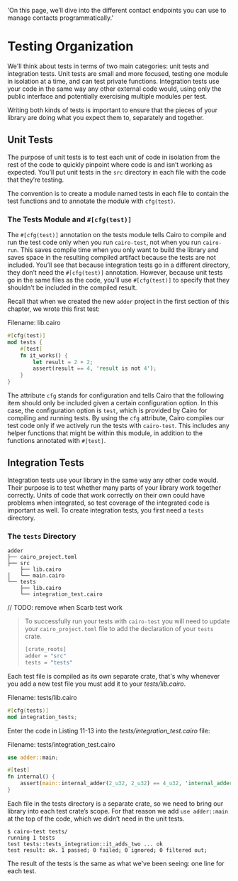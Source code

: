   'On this page, we’ll dive into the different contact endpoints you can use to manage contacts programmatically.'
  
# Testing Organization

We'll think about tests in terms of two main categories: unit tests and integration tests. Unit tests are small and more focused, testing one module in isolation at a time, and can test private functions. Integration tests use your code in the same way any other external code would, using only the public interface and potentially exercising multiple modules per test.

Writing both kinds of tests is important to ensure that the pieces of your library are doing what you expect them to, separately and together.

## Unit Tests

The purpose of unit tests is to test each unit of code in isolation from the rest of the code to quickly pinpoint where code is and isn’t working as expected. You’ll put unit tests in the `src` directory in each file with the code that they’re testing.

The convention is to create a module named tests in each file to contain the test functions and to annotate the module with `cfg(test)`.

### The Tests Module and `#[cfg(test)]`

The `#[cfg(test)]` annotation on the tests module tells Cairo to compile and run the test code only when you run `cairo-test`, not when you run `cairo-run`. This saves compile time when you only want to build the library and saves space in the resulting compiled artifact because the tests are not included. You’ll see that because integration tests go in a different directory, they don’t need the `#[cfg(test)]` annotation. However, because unit tests go in the same files as the code, you’ll use `#[cfg(test)]` to specify that they shouldn’t be included in the compiled result.

Recall that when we created the new `adder` project in the first section of this chapter, we wrote this first test:

<span className="filename">Filename: lib.cairo</span>

```rust
#[cfg(test)]
mod tests {
    #[test]
    fn it_works() {
        let result = 2 + 2;
        assert(result == 4, 'result is not 4');
    }
}
```

The attribute `cfg` stands for configuration and tells Cairo that the following item should only be included given a certain configuration option. In this case, the configuration option is `test`, which is provided by Cairo for compiling and running tests. By using the `cfg` attribute, Cairo compiles our test code only if we actively run the tests with `cairo-test`. This includes any helper functions that might be within this module, in addition to the functions annotated with `#[test]`.

## Integration Tests

Integration tests use your library in the same way any other code would. Their purpose is to test whether many parts of your library work together correctly. Units of code that work correctly on their own could have problems when integrated, so test coverage of the integrated code is important as well. To create integration tests, you first need a `tests` directory.

### The `tests` Directory

```shell
adder
├── cairo_project.toml
├── src
    ├── lib.cairo
│   └── main.cairo
└── tests
    ├── lib.cairo
    └── integration_test.cairo
```

// TODO: remove when Scarb test work

> To successfully run your tests with `cairo-test` you will need to update your `cairo_project.toml` file to add the declaration of your `tests` crate.
>
> ```rust
> [crate_roots]
> adder = "src"
> tests = "tests"
> ```

Each test file is compiled as its own separate crate, that's why whenever you add a new test file you must add it to your _tests/lib.cairo_.

<span className="filename">Filename: tests/lib.cairo</span>

```rust
#[cfg(tests)]
mod integration_tests;
```

Enter the code in Listing 11-13 into the _tests/integration_test.cairo_ file:

<span className="filename">Filename: tests/integration_test.cairo</span>

```rust
use adder::main;

#[test]
fn internal() {
    assert(main::internal_adder(2_u32, 2_u32) == 4_u32, 'internal_adder failed');
}
```

Each file in the tests directory is a separate crate, so we need to bring our library into each test crate’s scope. For that reason we add `use adder::main` at the top of the code, which we didn’t need in the unit tests.

```shell
$ cairo-test tests/
running 1 tests
test tests::tests_integration::it_adds_two ... ok
test result: ok. 1 passed; 0 failed; 0 ignored; 0 filtered out;
```

The result of the tests is the same as what we've been seeing: one line for each test.

